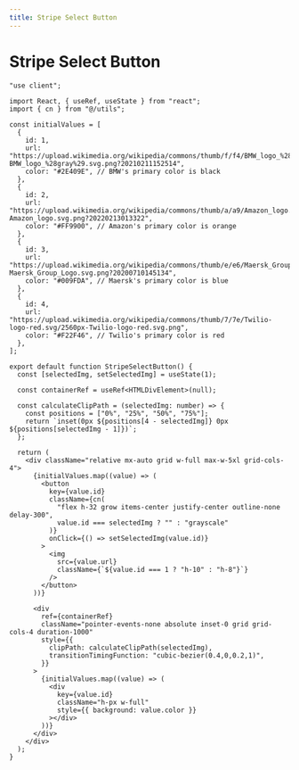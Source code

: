 ```yaml
---
title: Stripe Select Button
---
```


# Stripe Select Button

<Tabs id="stripe-select-button">

<Tab label="Preview">

<ComponentPreview name="designs-stripe-select-button" />

</Tab>

<Tab label="Code">

```tsx showLineNumbers title="ClipPath.tsx"
"use client";

import React, { useRef, useState } from "react";
import { cn } from "@/utils";

const initialValues = [
  {
    id: 1,
    url: "https://upload.wikimedia.org/wikipedia/commons/thumb/f/f4/BMW_logo_%28gray%29.svg/1200px-BMW_logo_%28gray%29.svg.png?20210211152514",
    color: "#2E409E", // BMW's primary color is black
  },
  {
    id: 2,
    url: "https://upload.wikimedia.org/wikipedia/commons/thumb/a/a9/Amazon_logo.svg/1206px-Amazon_logo.svg.png?20220213013322",
    color: "#FF9900", // Amazon's primary color is orange
  },
  {
    id: 3,
    url: "https://upload.wikimedia.org/wikipedia/commons/thumb/e/e6/Maersk_Group_Logo.svg/270px-Maersk_Group_Logo.svg.png?20200710145134",
    color: "#009FDA", // Maersk's primary color is blue
  },
  {
    id: 4,
    url: "https://upload.wikimedia.org/wikipedia/commons/thumb/7/7e/Twilio-logo-red.svg/2560px-Twilio-logo-red.svg.png",
    color: "#F22F46", // Twilio's primary color is red
  },
];

export default function StripeSelectButton() {
  const [selectedImg, setSelectedImg] = useState(1);

  const containerRef = useRef<HTMLDivElement>(null);

  const calculateClipPath = (selectedImg: number) => {
    const positions = ["0%", "25%", "50%", "75%"];
    return `inset(0px ${positions[4 - selectedImg]} 0px ${positions[selectedImg - 1]})`;
  };

  return (
    <div className="relative mx-auto grid w-full max-w-5xl grid-cols-4">
      {initialValues.map((value) => (
        <button
          key={value.id}
          className={cn(
            "flex h-32 grow items-center justify-center outline-none delay-300",
            value.id === selectedImg ? "" : "grayscale"
          )}
          onClick={() => setSelectedImg(value.id)}
        >
          <img
            src={value.url}
            className={`${value.id === 1 ? "h-10" : "h-8"}`}
          />
        </button>
      ))}

      <div
        ref={containerRef}
        className="pointer-events-none absolute inset-0 grid grid-cols-4 duration-1000"
        style={{
          clipPath: calculateClipPath(selectedImg),
          transitionTimingFunction: "cubic-bezier(0.4,0,0.2,1)",
        }}
      >
        {initialValues.map((value) => (
          <div
            key={value.id}
            className="h-px w-full"
            style={{ background: value.color }}
          ></div>
        ))}
      </div>
    </div>
  );
}
```

</Tab>

</Tabs>